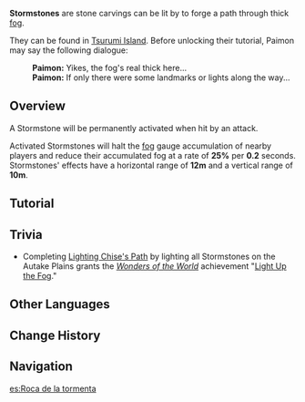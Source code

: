 {{Terminology Infobox
|image        = Stormstones.png
|type         = Exploration
|region       = Inazuma
|area         = Tsurumi Island
}}
'''Stormstones''' are stone carvings can be lit by {{Electro}} to forge a path through thick [[fog]].

They can be found in [[Tsurumi Island]]. Before unlocking their tutorial, Paimon may say the following dialogue:
{{Dialogue start}}
:'''Paimon:''' Yikes, the fog's real thick here...
:'''Paimon:''' If only there were some landmarks or lights along the way...
{{Dialogue end}}

==Overview==
A Stormstone will be permanently activated when hit by an {{Electro}} attack.

Activated Stormstones will halt the [[fog]] gauge accumulation of nearby players and reduce their accumulated fog at a rate of '''25%''' per '''0.2''' seconds. Stormstones' effects have a horizontal range of '''12m''' and a vertical range of '''10m'''.

==Tutorial==
{{Transclude|Tutorial/Tsurumi Island's Stormstones...}}

==Trivia==
* Completing [[Lighting Chise's Path]] by lighting all Stormstones on the Autake Plains grants the ''[[Wonders of the World]]'' achievement "[[Light Up the Fog]]."

==Other Languages==
{{Other Languages
|en      = Stormstone
|zhs     = 「雷石」
|zhs_rm  = Léishí
|zht     = 「雷石」
|zht_rm  = Léishí
|zh_tl   = "Thunder Stone"
|ja      = 「雷石」
|ja_rm   = "Raiseki"{{Assumed}}
|ja_tl   = "Thunder Stone"
|ko      = 「{{tt|뇌석|雷石}}」
|ko_rm   = "Noeseok"
|ko_tl   = "Thunder Stone"
|es      = Roca de la tormenta
|es_tl   = Rock of the Storm
|fr      = Roc tonnerre
|fr_tl   = Thunder Rock
|ru      = Громовой камень
|ru_tl   = Thunder Stone
|th      = Stormstone
|vi      = Đá Sấm
|vi_tl   = 
|de      = Sturmstein
|de_tl   = Stormstone
|id      = Stormstone
|pt      = Pedra do Trovão
|pt_tl   = 
|tr      = 
|tr_tl   = 
|it      = 
|it_tl   = 
}}

==Change History==
{{Change History|2.2}}

==Navigation==
{{Exploration Navbox|Inazuma}}

[[es:Roca de la tormenta]]